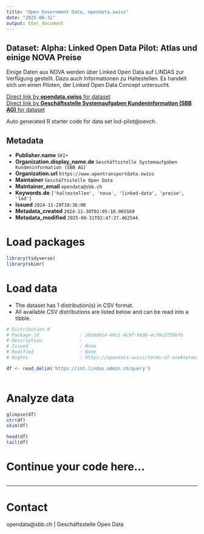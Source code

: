 ```yaml
---
title: "Open Government Data, opendata.swiss"
date: "2025-08-31"
output: html_document
---
```


## Dataset: Alpha: Linked Open Data Pilot: Atlas und einige NOVA Preise

Einige Daten aus NOVA werden über Linked Open Data auf LINDAS zur Verfügung gestellt. Dazu auch Informationen zu Haltestellen. Es handelt sich um einen Piloten, der Linked Open Data Concept untersucht.

[Direct link by **opendata.swiss** for dataset](https://opendata.swiss/de/dataset/alpha-linked-open-data-pilot-atlas-und-einige-nova-preise)<br>
[Direct link by **Geschäftsstelle Systemaufgaben Kundeninformation (SBB AG)** for dataset](https://data.opentransportdata.swiss/dataset/lod-pilot)

Auto generated R starter code for data set lod-pilot@oevch.

## Metadata

- **Publisher.name** `SKI+`
- **Organization.display_name.de** `Geschäftsstelle Systemaufgaben Kundeninformation (SBB AG)`
- **Organization.url** `https://www.opentransportdata.swiss`
- **Maintainer** `Geschäftsstelle Open Data`
- **Maintainer_email** `opendata@sbb.ch`
- **Keywords.de** `['haltestellen', 'nova', 'linked-data', 'preise', 'lod']`
- **Issued** `2024-11-29T18:36:00`
- **Metadata_created** `2024-11-30T02:05:10.065569`
- **Metadata_modified** `2025-08-31T02:47:27.462544`


# Load packages

```r

library(tidyverse)
library(skimr)

```

# Load data

-   The dataset has 1 distribution(s) in CSV format.
-   All available CSV distributions are listed below and can be read into a tibble.

```r

# Distribution 0
# Package_id               : 2820d914-66c1-4c9f-9830-4cf0c27556fb
# Description              : 
# Issued                   : None
# Modified                 : None
# Rights                   : https://opendata.swiss/terms-of-use#terms_by

df <- read_delim('https://int.lindas.admin.ch/query')



```

# Analyze data

```r

glimpse(df)
str(df)
skim(df)

head(df)
tail(df)

```

# Continue your code here...

```r

```

------------------------------------------------------------------------

# Contact

opendata@sbb.ch | Geschäftsstelle Open Data
